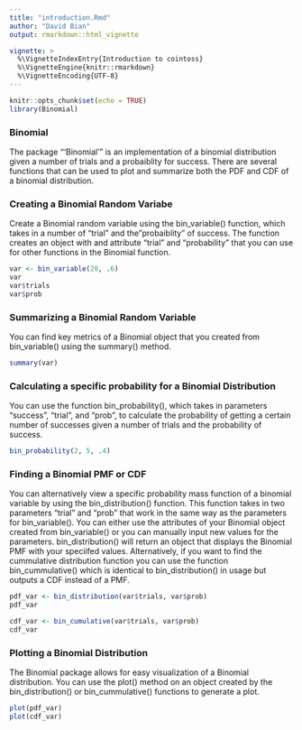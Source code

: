 ```yaml
---
title: "introduction.Rmd"
author: "David Bian"
output: rmarkdown::html_vignette

vignette: >
  %\VignetteIndexEntry{Introduction to cointoss}
  %\VignetteEngine{knitr::rmarkdown}
  %\VignetteEncoding{UTF-8}
---
```


```r
knitr::opts_chunk$set(echo = TRUE)
library(Binomial)
```

### Binomial 

The package "'Binomial'" is an implementation of a binomial distribution given a number
of trials and a probaiblity for success. There are several functions that can be used to
plot and summarize both the PDF and CDF of a binomial distribution.



### Creating a Binomial Random Variabe

Create a Binomial random variable using the bin_variable() function, which takes in a number of "trial" and the"probaiblity" of success. The function creates an object with and attribute "trial" and "probability" that you can use for other functions in the Binomial function.

```r
var <- bin_variable(20, .6)
var
var$trials
var$prob
```

### Summarizing a Binomial Random Variable

You can find key metrics of a Binomial object that you created from bin_variable() using the summary() method.

```r

summary(var)

```
### Calculating a specific probability for a Binomial Distribution

You can use the function bin_probability(), which takes in parameters "success", "trial", and "prob", to calculate the probability of getting a certain number of successes given a number of trials and the probability of success.

```r

bin_probability(2, 5, .4)
```


### Finding a Binomial PMF or CDF

You can alternatively view a specific probability mass function of a binomial variable by using the bin_distribution() function. This function takes in two parameters "trial" and "prob" that work in the same way as the parameters for bin_variable(). You can either use the attributes of your Binomial object created from bin_variable() or you can manually input new values for the parameters. bin_distribution() will return an object that displays the Binomial PMF with your speciifed values. Alternatively, if you want to find the cummulative distribution function you can use the function bin_cummulative() which is identical to bin_distribution() in usage but outputs a CDF instead of a PMF.

```r
pdf_var <- bin_distribution(var$trials, var$prob)
pdf_var

cdf_var <- bin_cumulative(var$trials, var$prob)
cdf_var

```

### Plotting a Binomial Distribution

The Binomial package allows for easy visualization of a Binomial distribution. You can use the plot() method on an object created by the bin_distribution() or bin_cummulative() functions
to generate a plot.

```r
plot(pdf_var)
plot(cdf_var)
```

